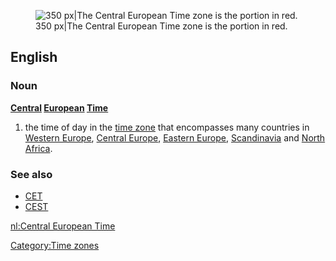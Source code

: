 [[Image:Time zones of Europe.svg|thumb|right|350 px|The Central European Time zone is the portion in red.]]
==English==
{{wikipedia}}
===Noun===
'''[[Central]] [[European]] [[Time]]'''
# the time of day in the [[time zone]] that encompasses many countries in [[Western Europe]], [[Central Europe]], [[Eastern Europe]], [[Scandinavia]] and [[North Africa]].

===See also===
*[[CET]]
*[[CEST]]

[[Category:Time zones]]

[[nl:Central European Time]]
